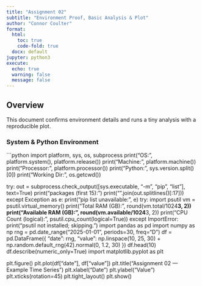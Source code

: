 ```yaml
---
title: "Assignment 02"
subtitle: "Environment Proof, Basic Analysis & Plot"
author: "Connor Coulter"
format:
  html:
    toc: true
    code-fold: true
  docx: default
jupyter: python3
execute:
  echo: true
  warning: false
  message: false
---
```


## Overview

This document confirms environment details and runs a tiny analysis with a reproducible plot.

### System & Python Environment

```python
import platform, sys, os, subprocess
print("OS:", platform.system(), platform.release())
print("Machine:", platform.machine())
print("Processor:", platform.processor())
print("Python:", sys.version.split()[0])
print("Working Dir:", os.getcwd())

try:
    out = subprocess.check_output([sys.executable, "-m", "pip", "list"], text=True)
    print("\nInstalled packages (first 15):")
    print("\n".join(out.splitlines()[:17]))
except Exception as e:
    print("pip list unavailable:", e)
try:
    import psutil
    vm = psutil.virtual_memory()
    print("Total RAM (GB):", round(vm.total/1024**3, 2))
    print("Available RAM (GB):", round(vm.available/1024**3, 2))
    print("CPU Count (logical):", psutil.cpu_count(logical=True))
except ImportError:
    print("psutil not installed; skipping.")
import pandas as pd
import numpy as np
rng = pd.date_range("2025-01-01", periods=30, freq="D")
df = pd.DataFrame({
    "date": rng,
    "value": np.linspace(10, 25, 30) + np.random.default_rng(42).normal(0, 1.2, 30)
})
df.head(10)
df.describe(numeric_only=True)
import matplotlib.pyplot as plt

plt.figure()
plt.plot(df["date"], df["value"])
plt.title("Assignment 02 — Example Time Series")
plt.xlabel("Date")
plt.ylabel("Value")
plt.xticks(rotation=45)
plt.tight_layout()
plt.show()
